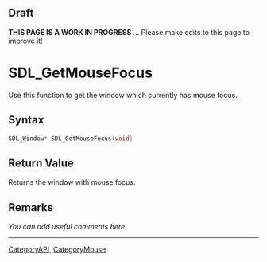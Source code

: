 == Draft ==

'''THIS PAGE IS A WORK IN PROGRESS''' ... Please make edits to this page to improve it!


= SDL_GetMouseFocus =
Use this function to get the window which currently has mouse focus.


== Syntax ==
<syntaxhighlight lang='c++'>
SDL_Window* SDL_GetMouseFocus(void)
</syntaxhighlight>

== Return Value ==
Returns the window with mouse focus.

== Remarks ==
''You can add useful comments here''


----
[[CategoryAPI]], [[CategoryMouse]]

